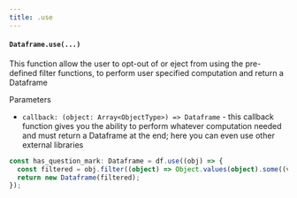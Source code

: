 ```yaml
---
title: .use
---
```


#### `Dataframe.use(...)`
This function allow the user to opt-out of or eject from using the pre-defined filter functions, to perform user specified computation
and return a Dataframe

Parameters

- `callback: (object: Array<ObjectType>) => Dataframe` - this callback function gives you the ability to perform whatever computation needed and must return a Dataframe at the end; here you can even use other external libraries

```typescript
const has_question_mark: Dataframe = df.use((obj) => {
  const filtered = obj.filter((object) => Object.values(object).some((value) => value === "?"));
  return new Dataframe(filtered);
});
```